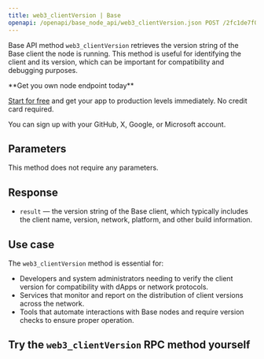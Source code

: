 ---
title: web3_clientVersion | Base
openapi: /openapi/base_node_api/web3_clientVersion.json POST /2fc1de7f08c0465f6a28e3c355e0cb14
---

Base API method `web3_clientVersion` retrieves the version string of the Base client the node is running. This method is useful for identifying the client and its version, which can be important for compatibility and debugging purposes.

<Check>
**Get you own node endpoint today**

[Start for free](https://console.chainstack.com/) and get your app to production levels immediately. No credit card required.

You can sign up with your GitHub, X, Google, or Microsoft account.
</Check>


## Parameters

This method does not require any parameters.

## Response

* `result` — the version string of the Base client, which typically includes the client name, version, network, platform, and other build information.

## Use case

The `web3_clientVersion` method is essential for:

* Developers and system administrators needing to verify the client version for compatibility with dApps or network protocols.
* Services that monitor and report on the distribution of client versions across the network.
* Tools that automate interactions with Base nodes and require version checks to ensure proper operation.

## Try the `web3_clientVersion` RPC method yourself